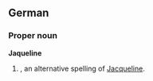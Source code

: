 ==German==

===Proper noun===
'''Jaqueline'''

# {{given name|female||de:}}, an alternative spelling of [[Jacqueline]].